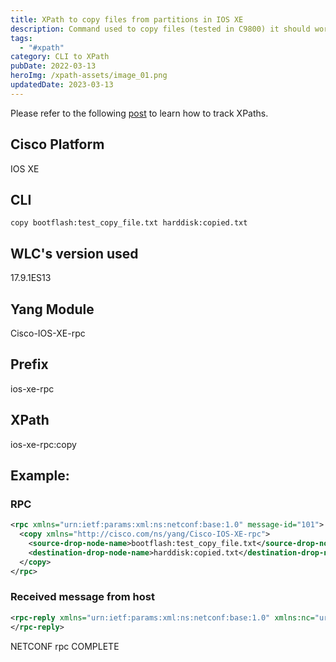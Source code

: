 ```yaml
---
title: XPath to copy files from partitions in IOS XE
description: Command used to copy files (tested in C9800) it should work with any other IOS-XE device.
tags:
  - "#xpath"
category: CLI to XPath
pubDate: 2022-03-13
heroImg: /xpath-assets/image_01.png
updatedDate: 2023-03-13
---
```



<Note>
Please refer to the following <a href="https://dar-fi.com/blog/ios-xe_tracking_xpaths" target="_blank">post</a> to learn how to track XPaths.
</Note>

## Cisco Platform

IOS XE

## CLI

```CLI
copy bootflash:test_copy_file.txt harddisk:copied.txt
```

## WLC's version used

17.9.1ES13

## Yang Module

Cisco-IOS-XE-rpc

## Prefix

ios-xe-rpc

## XPath

ios-xe-rpc:copy

## Example:
### RPC

```xml
<rpc xmlns="urn:ietf:params:xml:ns:netconf:base:1.0" message-id="101">
  <copy xmlns="http://cisco.com/ns/yang/Cisco-IOS-XE-rpc">
    <source-drop-node-name>bootflash:test_copy_file.txt</source-drop-node-name>
    <destination-drop-node-name>harddisk:copied.txt</destination-drop-node-name>
  </copy>
</rpc>
```

### Received message from host

```xml
<rpc-reply xmlns="urn:ietf:params:xml:ns:netconf:base:1.0" xmlns:nc="urn:ietf:params:xml:ns:netconf:base:1.0" message-id="urn:uuid:809fe9f4-a955-45a9-a94c-32d0a509ecd7"><result xmlns="http://cisco.com/ns/yang/Cisco-IOS-XE-rpc">RPC request successful</result>
</rpc-reply>
```

NETCONF rpc COMPLETE